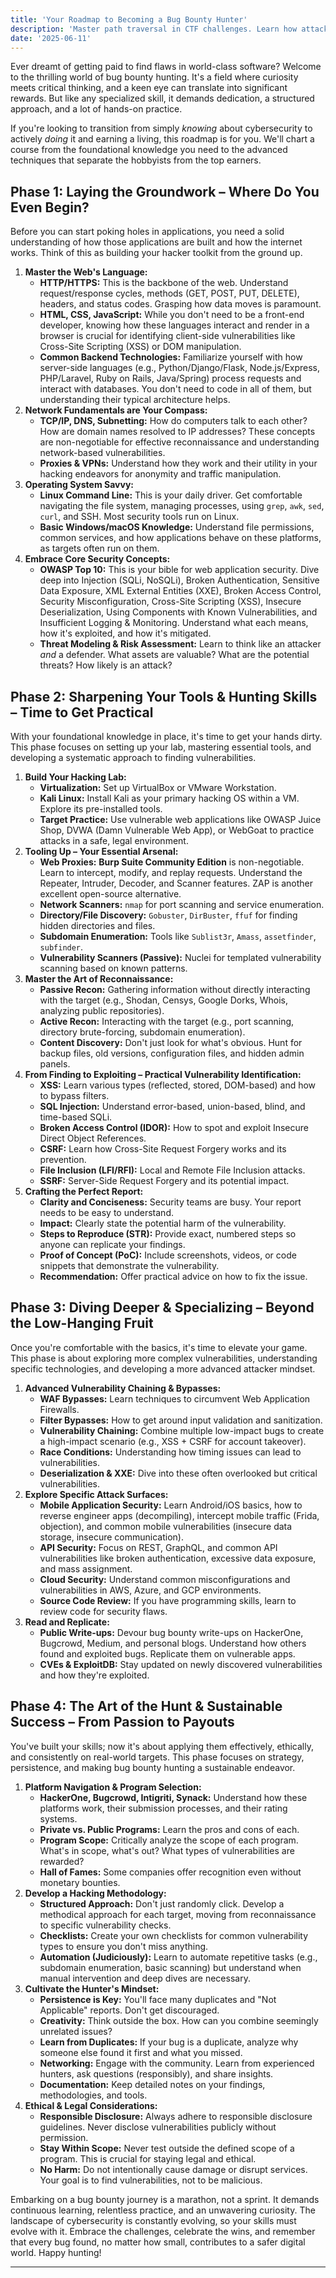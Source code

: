 ```yaml
---
title: 'Your Roadmap to Becoming a Bug Bounty Hunter'
description: 'Master path traversal in CTF challenges. Learn how attackers exploit directory navigation flaws, bypass filters, and compromise systems step-by-step.'
date: '2025-06-11'
---
```


Ever dreamt of getting paid to find flaws in world-class software? Welcome to the thrilling world of bug bounty hunting. It's a field where curiosity meets critical thinking, and a keen eye can translate into significant rewards. But like any specialized skill, it demands dedication, a structured approach, and a lot of hands-on practice.

If you're looking to transition from simply *knowing* about cybersecurity to actively *doing* it and earning a living, this roadmap is for you. We'll chart a course from the foundational knowledge you need to the advanced techniques that separate the hobbyists from the top earners.

## Phase 1: Laying the Groundwork – Where Do You Even Begin?

Before you can start poking holes in applications, you need a solid understanding of how those applications are built and how the internet works. Think of this as building your hacker toolkit from the ground up.

1.  **Master the Web's Language:**
    *   **HTTP/HTTPS:** This is the backbone of the web. Understand request/response cycles, methods (GET, POST, PUT, DELETE), headers, and status codes. Grasping how data moves is paramount.
    *   **HTML, CSS, JavaScript:** While you don't need to be a front-end developer, knowing how these languages interact and render in a browser is crucial for identifying client-side vulnerabilities like Cross-Site Scripting (XSS) or DOM manipulation.
    *   **Common Backend Technologies:** Familiarize yourself with how server-side languages (e.g., Python/Django/Flask, Node.js/Express, PHP/Laravel, Ruby on Rails, Java/Spring) process requests and interact with databases. You don't need to code in all of them, but understanding their typical architecture helps.
2.  **Network Fundamentals are Your Compass:**
    *   **TCP/IP, DNS, Subnetting:** How do computers talk to each other? How are domain names resolved to IP addresses? These concepts are non-negotiable for effective reconnaissance and understanding network-based vulnerabilities.
    *   **Proxies & VPNs:** Understand how they work and their utility in your hacking endeavors for anonymity and traffic manipulation.
3.  **Operating System Savvy:**
    *   **Linux Command Line:** This is your daily driver. Get comfortable navigating the file system, managing processes, using `grep`, `awk`, `sed`, `curl`, and SSH. Most security tools run on Linux.
    *   **Basic Windows/macOS Knowledge:** Understand file permissions, common services, and how applications behave on these platforms, as targets often run on them.
4.  **Embrace Core Security Concepts:**
    *   **OWASP Top 10:** This is your bible for web application security. Dive deep into Injection (SQLi, NoSQLi), Broken Authentication, Sensitive Data Exposure, XML External Entities (XXE), Broken Access Control, Security Misconfiguration, Cross-Site Scripting (XSS), Insecure Deserialization, Using Components with Known Vulnerabilities, and Insufficient Logging & Monitoring. Understand what each means, how it's exploited, and how it's mitigated.
    *   **Threat Modeling & Risk Assessment:** Learn to think like an attacker *and* a defender. What assets are valuable? What are the potential threats? How likely is an attack?

## Phase 2: Sharpening Your Tools & Hunting Skills – Time to Get Practical

With your foundational knowledge in place, it's time to get your hands dirty. This phase focuses on setting up your lab, mastering essential tools, and developing a systematic approach to finding vulnerabilities.

1.  **Build Your Hacking Lab:**
    *   **Virtualization:** Set up VirtualBox or VMware Workstation.
    *   **Kali Linux:** Install Kali as your primary hacking OS within a VM. Explore its pre-installed tools.
    *   **Target Practice:** Use vulnerable web applications like OWASP Juice Shop, DVWA (Damn Vulnerable Web App), or WebGoat to practice attacks in a safe, legal environment.
2.  **Tooling Up – Your Essential Arsenal:**
    *   **Web Proxies:** **Burp Suite Community Edition** is non-negotiable. Learn to intercept, modify, and replay requests. Understand the Repeater, Intruder, Decoder, and Scanner features. ZAP is another excellent open-source alternative.
    *   **Network Scanners:** `nmap` for port scanning and service enumeration.
    *   **Directory/File Discovery:** `Gobuster`, `DirBuster`, `ffuf` for finding hidden directories and files.
    *   **Subdomain Enumeration:** Tools like `Sublist3r`, `Amass`, `assetfinder`, `subfinder`.
    *   **Vulnerability Scanners (Passive):** Nuclei for templated vulnerability scanning based on known patterns.
3.  **Master the Art of Reconnaissance:**
    *   **Passive Recon:** Gathering information without directly interacting with the target (e.g., Shodan, Censys, Google Dorks, Whois, analyzing public repositories).
    *   **Active Recon:** Interacting with the target (e.g., port scanning, directory brute-forcing, subdomain enumeration).
    *   **Content Discovery:** Don't just look for what's obvious. Hunt for backup files, old versions, configuration files, and hidden admin panels.
4.  **From Finding to Exploiting – Practical Vulnerability Identification:**
    *   **XSS:** Learn various types (reflected, stored, DOM-based) and how to bypass filters.
    *   **SQL Injection:** Understand error-based, union-based, blind, and time-based SQLi.
    *   **Broken Access Control (IDOR):** How to spot and exploit Insecure Direct Object References.
    *   **CSRF:** Learn how Cross-Site Request Forgery works and its prevention.
    *   **File Inclusion (LFI/RFI):** Local and Remote File Inclusion attacks.
    *   **SSRF:** Server-Side Request Forgery and its potential impact.
5.  **Crafting the Perfect Report:**
    *   **Clarity and Conciseness:** Security teams are busy. Your report needs to be easy to understand.
    *   **Impact:** Clearly state the potential harm of the vulnerability.
    *   **Steps to Reproduce (STR):** Provide exact, numbered steps so anyone can replicate your findings.
    *   **Proof of Concept (PoC):** Include screenshots, videos, or code snippets that demonstrate the vulnerability.
    *   **Recommendation:** Offer practical advice on how to fix the issue.

## Phase 3: Diving Deeper & Specializing – Beyond the Low-Hanging Fruit

Once you're comfortable with the basics, it's time to elevate your game. This phase is about exploring more complex vulnerabilities, understanding specific technologies, and developing a more advanced attacker mindset.

1.  **Advanced Vulnerability Chaining & Bypasses:**
    *   **WAF Bypasses:** Learn techniques to circumvent Web Application Firewalls.
    *   **Filter Bypasses:** How to get around input validation and sanitization.
    *   **Vulnerability Chaining:** Combine multiple low-impact bugs to create a high-impact scenario (e.g., XSS + CSRF for account takeover).
    *   **Race Conditions:** Understanding how timing issues can lead to vulnerabilities.
    *   **Deserialization & XXE:** Dive into these often overlooked but critical vulnerabilities.
2.  **Explore Specific Attack Surfaces:**
    *   **Mobile Application Security:** Learn Android/iOS basics, how to reverse engineer apps (decompiling), intercept mobile traffic (Frida, objection), and common mobile vulnerabilities (insecure data storage, insecure communication).
    *   **API Security:** Focus on REST, GraphQL, and common API vulnerabilities like broken authentication, excessive data exposure, and mass assignment.
    *   **Cloud Security:** Understand common misconfigurations and vulnerabilities in AWS, Azure, and GCP environments.
    *   **Source Code Review:** If you have programming skills, learn to review code for security flaws.
3.  **Read and Replicate:**
    *   **Public Write-ups:** Devour bug bounty write-ups on HackerOne, Bugcrowd, Medium, and personal blogs. Understand how others found and exploited bugs. Replicate them on vulnerable apps.
    *   **CVEs & ExploitDB:** Stay updated on newly discovered vulnerabilities and how they're exploited.

## Phase 4: The Art of the Hunt & Sustainable Success – From Passion to Payouts

You've built your skills; now it's about applying them effectively, ethically, and consistently on real-world targets. This phase focuses on strategy, persistence, and making bug bounty hunting a sustainable endeavor.

1.  **Platform Navigation & Program Selection:**
    *   **HackerOne, Bugcrowd, Intigriti, Synack:** Understand how these platforms work, their submission processes, and their rating systems.
    *   **Private vs. Public Programs:** Learn the pros and cons of each.
    *   **Program Scope:** Critically analyze the scope of each program. What's in scope, what's out? What types of vulnerabilities are rewarded?
    *   **Hall of Fames:** Some companies offer recognition even without monetary bounties.
2.  **Develop a Hacking Methodology:**
    *   **Structured Approach:** Don't just randomly click. Develop a methodical approach for each target, moving from reconnaissance to specific vulnerability checks.
    *   **Checklists:** Create your own checklists for common vulnerability types to ensure you don't miss anything.
    *   **Automation (Judiciously):** Learn to automate repetitive tasks (e.g., subdomain enumeration, basic scanning) but understand when manual intervention and deep dives are necessary.
3.  **Cultivate the Hunter's Mindset:**
    *   **Persistence is Key:** You'll face many duplicates and "Not Applicable" reports. Don't get discouraged.
    *   **Creativity:** Think outside the box. How can you combine seemingly unrelated issues?
    *   **Learn from Duplicates:** If your bug is a duplicate, analyze why someone else found it first and what you missed.
    *   **Networking:** Engage with the community. Learn from experienced hunters, ask questions (responsibly), and share insights.
    *   **Documentation:** Keep detailed notes on your findings, methodologies, and tools.
4.  **Ethical & Legal Considerations:**
    *   **Responsible Disclosure:** Always adhere to responsible disclosure guidelines. Never disclose vulnerabilities publicly without permission.
    *   **Stay Within Scope:** Never test outside the defined scope of a program. This is crucial for staying legal and ethical.
    *   **No Harm:** Do not intentionally cause damage or disrupt services. Your goal is to find vulnerabilities, not to be malicious.

Embarking on a bug bounty journey is a marathon, not a sprint. It demands continuous learning, relentless practice, and an unwavering curiosity. The landscape of cybersecurity is constantly evolving, so your skills must evolve with it. Embrace the challenges, celebrate the wins, and remember that every bug found, no matter how small, contributes to a safer digital world. Happy hunting!






---